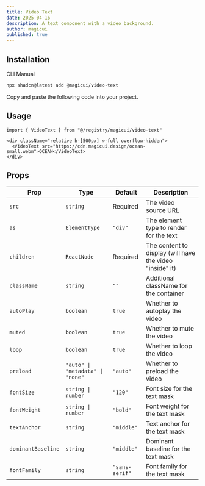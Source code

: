 ```yaml
---
title: Video Text
date: 2025-04-16
description: A text component with a video background.
author: magicui
published: true
---
```


<ComponentPreview name="video-text-demo" />

## Installation

<Tabs defaultValue="cli">

<TabsList>
  <TabsTrigger value="cli">CLI</TabsTrigger>
  <TabsTrigger value="manual">Manual</TabsTrigger>
</TabsList>
<TabsContent value="cli">

```bash
npx shadcn@latest add @magicui/video-text
```

</TabsContent>

<TabsContent value="manual">

<Steps>

<Step>Copy and paste the following code into your project.</Step>

<ComponentSource name="video-text" />

</Steps>

</TabsContent>

</Tabs>

## Usage

```tsx showLineNumbers
import { VideoText } from "@/registry/magicui/video-text"
```

```tsx showLineNumbers
<div className="relative h-[500px] w-full overflow-hidden">
  <VideoText src="https://cdn.magicui.design/ocean-small.webm">OCEAN</VideoText>
</div>
```

## Props

| Prop               | Type                             | Default        | Description                                              |
| ------------------ | -------------------------------- | -------------- | -------------------------------------------------------- |
| `src`              | `string`                         | Required       | The video source URL                                     |
| `as`               | `ElementType`                    | `"div"`        | The element type to render for the text                  |
| `children`         | `ReactNode`                      | Required       | The content to display (will have the video "inside" it) |
| `className`        | `string`                         | `""`           | Additional className for the container                   |
| `autoPlay`         | `boolean`                        | `true`         | Whether to autoplay the video                            |
| `muted`            | `boolean`                        | `true`         | Whether to mute the video                                |
| `loop`             | `boolean`                        | `true`         | Whether to loop the video                                |
| `preload`          | `"auto" \| "metadata" \| "none"` | `"auto"`       | Whether to preload the video                             |
| `fontSize`         | `string \| number`               | `"120"`        | Font size for the text mask                              |
| `fontWeight`       | `string \| number`               | `"bold"`       | Font weight for the text mask                            |
| `textAnchor`       | `string`                         | `"middle"`     | Text anchor for the text mask                            |
| `dominantBaseline` | `string`                         | `"middle"`     | Dominant baseline for the text mask                      |
| `fontFamily`       | `string`                         | `"sans-serif"` | Font family for the text mask                            |
